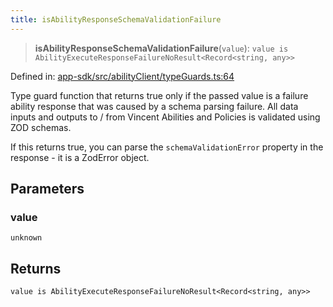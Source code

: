 ```yaml
---
title: isAbilityResponseSchemaValidationFailure
---
```


> **isAbilityResponseSchemaValidationFailure**(`value`): `value is AbilityExecuteResponseFailureNoResult<Record<string, any>>`

Defined in: [app-sdk/src/abilityClient/typeGuards.ts:64](https://github.com/LIT-Protocol/Vincent/blob/24971b3553e0b3a0f81730455f8a1892791091ad/packages/libs/app-sdk/src/abilityClient/typeGuards.ts#L64)

Type guard function that returns true only if the passed value is a failure ability response that was caused by
a schema parsing failure.  All data inputs and outputs to / from Vincent Abilities and Policies is validated using ZOD schemas.

If this returns true, you can parse the `schemaValidationError` property in the response - it is a ZodError object.

## Parameters

### value

`unknown`

## Returns

`value is AbilityExecuteResponseFailureNoResult<Record<string, any>>`
